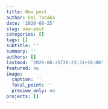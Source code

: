 ```yaml
---
title: New post
author: Emi Tanaka
date: '2020-08-25'
slug: new-post
categories: []
tags: []
subtitle: ''
summary: ''
authors: []
lastmod: '2020-08-25T20:23:31+10:00'
featured: no
image:
  caption: ''
  focal_point: ''
  preview_only: no
projects: []
---
```

